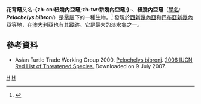 {{Speciesbox
| taxon = Pelochelys bibroni
| binomial_authority = Owen, 1853
| status = VU | status_system = IUCN2.3
| synonyms =
* ''Trionyx (Gymnopus) bibroni'' <small>Owen, 1853</small>
* ''Pelochelys bibronii'' <small>Gray, 1864</small> ''(ex errore)''
* ''Pelochelys bibroni'' <small>Smith, 1930</small>
* ''Triinyx bibroni'' <small>Smith, 1930</small>
| synonyms_ref=<ref name="Fritz 2007">{{Cite journal | journal = Vertebrate Zoology | title = Checklist of Chelonians of the World | date = 2007 | author = Fritz Uwe | coauthors = Peter Havaš | volume = 57 | issue = 2 | pages = 317 | id = ISSN 18640-5755 | url = http://www.cnah.org/pdf_files/851.pdf | archiveurl = https://www.webcitation.org/5v20ztMND?url=http://www.cnah.org/pdf_files/851.pdf | archivedate = 2010-12-17 | accessdate = 29 May 2012 | deadurl = yes }}</ref>
}}

'''花背黿'''又名'''-{zh-cn:紐幾內亞黿;zh-tw:新幾內亞黿;}-'''、'''紐幾內亞黿'''（[[學名|學名]]: '''''Pelochelys bibroni'''''）是[[鼋屬|鼋屬]]下的一種生物，<ref>{{Cite web |url=http://www.iucn-tftsg.org/wp-content/uploads/file/Accounts/crm_5_000_checklist_v3_2010.pdf |title=Turtles of the World: Annotated Checklist of Taxonomy and Synonymy, December 2010. |accessdate=2013-04-01 |archive-date=2010-12-15 |archive-url=https://www.webcitation.org/5uzfktoIh?url=http://www.iucn-tftsg.org/wp-content/uploads/file/Accounts/crm_5_000_checklist_v3_2010.pdf |dead-url=no }}</ref>
發現於[[西新幾內亞|西新幾內亞]]和[[巴布亞新幾內亞|巴布亞新幾內亞]]等地，在[[澳大利亞|澳大利亞]]也有其蹤跡。它是最大的淡水[[龜|龜]]之一。

==參考資料==
{{Reflist}}
* Asian Turtle Trade Working Group 2000.  [http://www.iucnredlist.org/search/details.php/16503/all Pelochelys bibroni].   [http://www.iucnredlist.org 2006 IUCN Red List of Threatened Species. ] {{WebCite|url=https://www.webcitation.org/6137CKTqL?url=http://www.iucnredlist.org/ |date=20110819073403 |dateformat=iso }}  Downloaded on 9 July 2007.

{{Taxonbar}}
[[Category:鼋屬|H]]
[[Category:1853年描述的动物|H]]

{{Turtle-stub}}